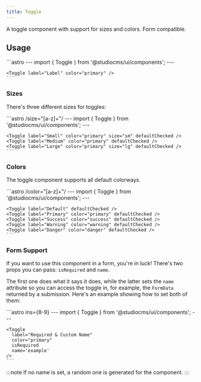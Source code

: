 ```yaml
---
title: Toggle
---
```



A toggle component with support for sizes and colors. Form compatible.

## Usage

<Tabs>
  <TabItem label="Preview">
    <PreviewCard>
      <Toggle label="Label" color="primary" />
    </PreviewCard>
  </TabItem>
  <TabItem label="Code">
    ```astro
    ---
    import { Toggle } from '@studiocms/ui/components';
    ---

    <Toggle label="Label" color="primary" />
    ```
  </TabItem>
</Tabs>

### Sizes

There's three different sizes for toggles:

<Tabs>
  <TabItem label="Preview">
    <PreviewCard>
      <Row>
        <Toggle label="Small" color="primary" size="sm" defaultChecked />
        <Toggle label="Medium" color="primary" defaultChecked />
        <Toggle label="Large" color="primary" size="lg" defaultChecked />
      </Row>
    </PreviewCard>
  </TabItem>
  <TabItem label="Code">
    ```astro /size="[a-z]+"/
    ---
    import { Toggle } from '@studiocms/ui/components';
    ---

    <Toggle label="Small" color="primary" size="sm" defaultChecked />
    <Toggle label="Medium" color="primary" defaultChecked />
    <Toggle label="Large" color="primary" size="lg" defaultChecked />
    ```
  </TabItem>
</Tabs>

### Colors

The toggle component supports all default colorways.

<Tabs>
  <TabItem label="Preview">
    <PreviewCard>
      <Row>
        <Toggle label="Default" defaultChecked />
        <Toggle label="Primary" color="primary" defaultChecked />
        <Toggle label="Success" color="success" defaultChecked />
        <Toggle label="Warning" color="warning" defaultChecked />
        <Toggle label="Danger" color="danger" defaultChecked />
      </Row>
    </PreviewCard>
  </TabItem>
  <TabItem label="Code">
    ```astro /color="[a-z]+"/
    ---
    import { Toggle } from '@studiocms/ui/components';
    ---

    <Toggle label="Default" defaultChecked />
    <Toggle label="Primary" color="primary" defaultChecked />
    <Toggle label="Success" color="success" defaultChecked />
    <Toggle label="Warning" color="warning" defaultChecked />
    <Toggle label="Danger" color="danger" defaultChecked />
    ```
  </TabItem>
</Tabs>

### Form Support

If you want to use this component in a form, you're in luck! There's two props you can pass: `isRequired` and `name`.

The first one does what it says it does, while the latter sets the `name` attribute so you can access the toggle in, for example,
the `FormData` returned by a submission. Here's an example showing how to set both of them:

<Tabs>
  <TabItem label="Preview">
    <PreviewCard>
      <Toggle label="Required & Custom Name" color="primary" isRequired name='example' />
    </PreviewCard>
  </TabItem>
  <TabItem label="Code">
    ```astro ins={8-9}
    ---
    import { Toggle } from '@studiocms/ui/components';
    ---

    <Toggle 
      label="Required & Custom Name"
      color="primary"
      isRequired
      name='example'
    />
    ```
  </TabItem>
</Tabs>

:::note
If no name is set, a random one is generated for the component.
:::
